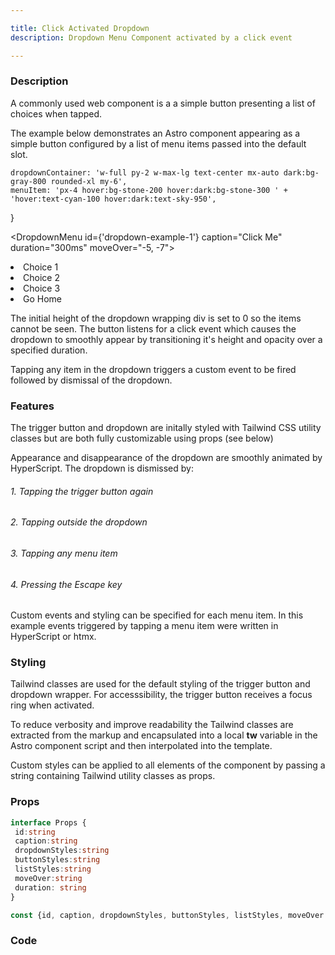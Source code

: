 ```yaml
---

title: Click Activated Dropdown
description: Dropdown Menu Component activated by a click event

---
```


### Description

A commonly used web component is a a simple button presenting a list of choices when tapped.

The example below demonstrates an Astro component appearing as a simple button configured by a list of menu items passed into the default slot.

	dropdownContainer: 'w-full py-2 w-max-lg text-center mx-auto dark:bg-gray-800 rounded-xl my-6',
	menuItem: 'px-4 hover:bg-stone-200 hover:dark:bg-stone-300 ' +
	'hover:text-cyan-100 hover:dark:text-sky-950',
}



<div id='dropdownContainer' class={tw.dropdownContainer} >

<DropdownMenu id={'dropdown-example-1'} caption="Click Me" duration="300ms" moveOver="-5, -7">
   <li class={tw.menuItem} script={hs}>Choice 1</li>
   <li class={tw.menuItem} script={hs}>Choice 2</li>
   <li class={tw.menuItem} script={hs}>Choice 3</li>
   <li class={tw.menuItem} script="on click trigger closeDropdown then settle then go to url '/' ">Go Home</li>
</DropdownMenu>
</div>


The initial height of the dropdown wrapping div is set to 0 so the items cannot be seen.  The button listens for a click event which causes the dropdown  to smoothly appear by transitioning it's height and opacity over a specified duration. 

Tapping any item in the dropdown triggers a custom event to be fired followed by dismissal of the dropdown.

### Features

The trigger button and dropdown are initally styled with Tailwind CSS utility classes but are both fully customizable using props (see below)

Appearance and disappearance of the dropdown are smoothly animated by HyperScript. The dropdown is dismissed by:

###### 1. Tapping the trigger button again
###### 2. Tapping outside the dropdown
###### 3. Tapping any menu item
###### 4. Pressing the Escape key

Custom events and styling can be specified for each menu item.  In this example events triggered by tapping a menu item were written in HyperScript or htmx.


### Styling

Tailwind classes are used for the default styling of the trigger button and dropdown wrapper. For accesssibility, the trigger button receives a focus ring when activated.

To reduce verbosity and improve readability the Tailwind classes are extracted from the markup and encapsulated into a local <strong>tw</strong> variable in the Astro component script and then interpolated into the template.

Custom styles can be applied to all elements of the component by passing a string containing Tailwind utility classes as props.



### Props

```ts
interface Props {
 id:string 
 caption:string   
 dropdownStyles:string   
 buttonStyles:string   
 listStyles:string   
 moveOver:string 
 duration: string
}

const {id, caption, dropdownStyles, buttonStyles, listStyles, moveOver = "0,0", duration = '100ms'} = Astro.props
```

### Code















